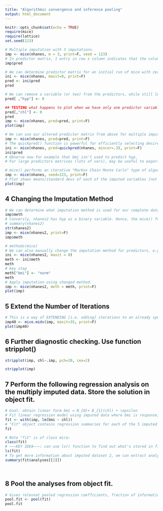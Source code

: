 ```yaml
---
title: "Algorithmic convergence and inference pooling"
output: html_document
---
```


```r
knitr::opts_chunk$set(echo = TRUE)
require(mice)
require(lattice)
set.seed(123)
```

```r
# Multiple imputation with 3 imputations.
imp <- mice(nhanes, m = 3, print=F, seed = 123)
# In predictor matrix, 1 entry in row x column indicates that the column variable was used to impute the row variable [Note diagonals always 0 b/c var cannot impute itself.]
imp$pred

```

```r
# We can determine predictor matrix for an initial run of mice with zero iterations:
ini <- mice(nhanes, maxit=0, print=F)
pred <- ini$pred
pred
```

```r
# We can remove a variable (or two) from the predictors, while still leaving it to be predicted by other variables:
pred[ ,"hyp"] <- 0

## TESTING what happens to plot when we have only one predictor variable (bmi imputed solely on chl) HYPOTHESIS: Each iteration gives same value, b/c each time the imputed values are the same. 
pred[,"chl"] <- 0
pred
imp <- mice(nhanes, pred=pred, print=F)
plot(imp)

```

```r
# We can use our altered predictor matrix from above for multiple imputation:
imp <- mice(nhanes, pred=pred, print=F)
# The quickpred() function is powerful for efficiently selecting desired variable predictors (e.g. helpful if lots of variables). The code below selects predictors with a miinimum correlation rho = 0.3: 
ini <- mice(nhanes, pred=quickpred(nhanes, mincor=.3), print=F)
ini$pred
# Observe now for example that bmi isn't used to predict hyp.
# For large predictors matrices (lots of vars), may be useful to export to Excel using xlsx package.
```
```r
# mice() performs an iterative "Markov Chain Monte Carlo" type of algorithm.
imp <- mice(nhanes, seed=123, print=F)
# Plot shows means/standard devs of each of the imputed variables [not age b/c age data was complete]. x-axis is # of iterations [maxit = 5 by default], # of lines is # of imputations [m = 5 by default], y-axis is simply value.
plot(imp)
```
## 4 Changing the Imputation Method
```r
# We can determine what imputation method is used for our complete data set. The default imputation method is predictive meaning matching as shown below. Note that variables are numerical and hence all share pmm method.
imp$meth
# Conversly, nhanes2 has hyp as a binary variable. Hence, the mice() function automatically takes this into account and applies logistic regression (as opposed to pmm).
# summary(nhanes2)
str(nhanes2)
imp <- mice(nhanes2, print=F)
imp$meth
```
```r
# methods(mice)
# We can also manually change the imputation method for predictors, e.g. from pmm to Bayesian normal linear Regression imputation:
ini <- mice(nhanes2, maxit = 0)
meth <- ini$meth
meth
# Key step
meth["bmi"] <- "norm"
meth
# Apply imputation using changed method.
imp <- mice(nhanes2, meth = meth, print=F)
plot(imp)

```
## 5 Extend the Number of Iterations
```r
# This is a way of EXTENDING [i.e. adding] iterations to an already specified dataset (imp). Ofc, creating dataset from scratch with maxit=40 is an option.
imp40 <- mice.mids(imp, maxit=35, print=F)
plot(imp40)

```
## 6 Further diagnostic checking. Use function stripplot()
```r
stripplot(imp, chl~.imp, pch=20, cex=2)
```
```r
stripplot(imp)
```
## 7 Perform the following regression analysis on the multiply imputed data. Store the solution in object fit.
```r
# Goal: obtain linear form bmi = B_{0}+ B_{1}(chl) + \epsilon
# Fit linear regression model using imputed data where bmi is response, chl is predictor
fit <- with(imp, lm(bmi ~ chl))
# "Fit" object contains regression summaries for each of the 5 imputed datasets. 
fit
```
```r
# Note "fit" is of class mira:
class(fit)
# ———KEY IDEA———: can use ls() function to find out what's stored in fit. (Similar to ls(imp))
ls(fit)
# To get more information about imputed dataset 2, we can extract analyses coefficients and then apply summary().
summary(fit$analyses[[2]])




```
## 8 Pool the analyses from object fit.
```r
# Gives relevnat pooled regression coefficients, fraction of information about the coefficients missing due to nonresponse (gamma; fmi), proportion of variation attributable to missing data (lambda)
pool.fit <- pool(fit)
pool.fit
```

